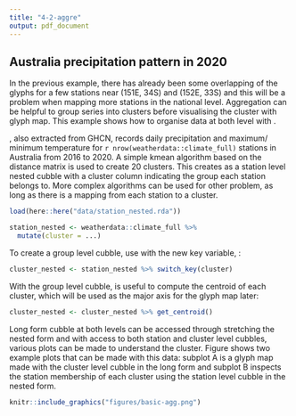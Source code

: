 ```yaml
---
title: "4-2-aggre"
output: pdf_document
---
```


## Australia precipitation pattern in 2020

In the previous example, there has already been some overlapping of the glyphs for a few stations near (151E, 34S) and (152E, 33S) and this will be a problem when mapping more stations in the national level. Aggregation can be helpful to group series into clusters before visualising the cluster with glyph map. This example shows how to organise data at both level with \code{switch_key()}. 

\code{weatherdata::climate_full}, also extracted from GHCN, records daily precipitation and maximum/ minimum temperature for `r nrow(weatherdata::climate_full)` stations in Australia from 2016 to 2020. A simple kmean algorithm based on the distance matrix is used to create 20 clusters. This creates \code{station_nested} as a station level nested cubble with a cluster column indicating the group each station belongs to. More complex algorithms can be used for other problem, as long as there is a mapping from each station to a cluster.

```r
load(here::here("data/station_nested.rda"))
```

```r
station_nested <- weatherdata::climate_full %>% 
  mutate(cluster = ...)
```

To create a group level cubble, use \code{switch_key()} with the new key variable, \code{cluster}: 

```r
cluster_nested <- station_nested %>% switch_key(cluster) 
```

With the group level cubble, \code{get_centroid()} is useful to compute the centroid of each cluster, which will be used as the major axis for the glyph map later: 

```r
cluster_nested <- cluster_nested %>% get_centroid()
```

Long form cubble at both levels can be accessed through stretching the nested form and with access to both station and cluster level cubbles, various plots can be made to understand the cluster. Figure \ref{fig:basic-agg} shows two example plots that can be made with this data: subplot A is a glyph map made with the cluster level cubble in the long form and subplot B inspects the station membership of each cluster using the station level cubble in the nested form. 

```r
knitr::include_graphics("figures/basic-agg.png")
```

